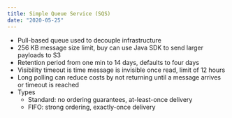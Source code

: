 ```yaml
---
title: Simple Queue Service (SQS)
date: "2020-05-25"
---
```


- Pull-based queue used to decouple infrastructure
- 256 KB message size limit, buy can use Java SDK to send larger payloads to S3
- Retention period from one min to 14 days, defaults to four days
- Visibility timeout is time message is invisible once read, limit of 12 hours
- Long polling can reduce costs by not returning until a message arrives or timeout is reached
- Types
  - Standard: no ordering guarantees, at-least-once delivery
  - FIFO: strong ordering, exactly-once delivery
